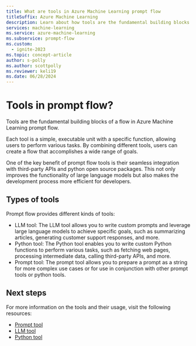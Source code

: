 ```yaml
---
title: What are tools in Azure Machine Learning prompt flow
titleSuffix: Azure Machine Learning
description: Learn about how tools are the fundamental building blocks of a flow in Azure Machine Learning prompt flow.
services: machine-learning
ms.service: azure-machine-learning
ms.subservice: prompt-flow
ms.custom:
  - ignite-2023
ms.topic: concept-article
author: s-polly
ms.author: scottpolly
ms.reviewer: keli19
ms.date: 06/28/2024
---
```


# Tools in prompt flow?

Tools are the fundamental building blocks of a flow in Azure Machine Learning prompt flow.

Each tool is a simple, executable unit with a specific function, allowing users to perform various tasks.
By combining different tools, users can create a flow that accomplishes a wide range of goals.

One of the key benefit of prompt flow tools is their seamless integration with third-party APIs and python open source packages.
This not only improves the functionality of large language models but also makes the development process more efficient for developers.

## Types of tools

Prompt flow provides different kinds of tools:
- LLM tool: The LLM tool allows you to write custom prompts and leverage large language models to achieve specific goals, such as summarizing articles, generating customer support responses, and more.
- Python tool: The Python tool enables you to write custom Python functions to perform various tasks, such as fetching web pages, processing intermediate data, calling third-party APIs, and more.
- Prompt tool: The prompt tool allows you to prepare a prompt as a string for more complex use cases or for use in conjunction with other prompt tools or python tools.

## Next steps

For more information on the tools and their usage, visit the following resources:

- [Prompt tool](tools-reference/prompt-tool.md)
- [LLM tool](tools-reference/llm-tool.md)
- [Python tool](tools-reference/python-tool.md)
